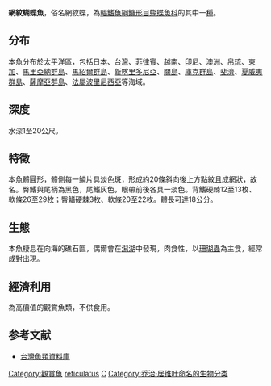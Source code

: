 {{Speciesbox
| name = 網紋蝴蝶魚
| image = Chaetodon reticulatus by NPS.jpg
| image_width = 250px
| status = LC
| status_system = IUCN3.1
| genus = Chaetodon
| species = reticulatus
| authority = [[Cuvier|Cuvier]], 1831
| synonyms = *''Chaetodon superbus''<br /><small>Lesson, 1831</small>
}}
'''網紋蝴蝶魚'''，俗名網紋蝶，為[[輻鰭魚綱|輻鰭魚綱]][[鱸形目|鱸形目]][[蝴蝶魚科|蝴蝶魚科]]的其中一[[種|種]]。

==分布==
本魚分布於[[太平洋|太平洋]]區，包括[[日本|日本]]、[[台灣|台灣]]、[[菲律賓|菲律賓]]、[[越南|越南]]、[[印尼|印尼]]、[[澳洲|澳洲]]、[[帛琉|帛琉]]、[[東加|東加]]、[[馬里亞納群島|馬里亞納群島]]、[[馬紹爾群島|馬紹爾群島]]、[[新喀里多尼亞|新喀里多尼亞]]、[[關島|關島]]、[[庫克群島|庫克群島]]、[[斐濟|斐濟]]、[[夏威夷群島|夏威夷群島]]、[[薩摩亞群島|薩摩亞群島]]、[[法屬波里尼西亞|法屬波里尼西亞]]等海域。

==深度==
水深1至20公尺。

==特徵==
本魚體圓形，體側每一鱗片具淡色斑，形成約20條斜向後上方點紋且成網狀，故名。臀鰭與尾柄為黑色，尾鰭灰色，眼帶前後各具一淡色。背鰭硬棘12至13枚、軟條26至29枚；臀鰭硬棘3枚、軟條20至22枚。體長可達18公分。

==生態==
本魚棲息在向海的礁石區，偶爾會在[[潟湖|潟湖]]中發現，肉食性，以[[珊瑚蟲|珊瑚蟲]]為主食，經常成對出現。

==經濟利用==
為高價值的觀賞魚類，不供食用。

==参考文献==
*[http://fishdb.sinica.edu.tw/ 台灣魚類資料庫] {{Wayback|url=http://fishdb.sinica.edu.tw/ |date=20160304193340 }}
{{Taxonbar|from=Q2064065}}

[[Category:觀賞魚|Category:觀賞魚]]
[[Category:蝴蝶魚屬|reticulatus]]
[[Category:1831年描述的魚類|C]]
[[Category:乔治·居维叶命名的生物分类|Category:乔治·居维叶命名的生物分类]]